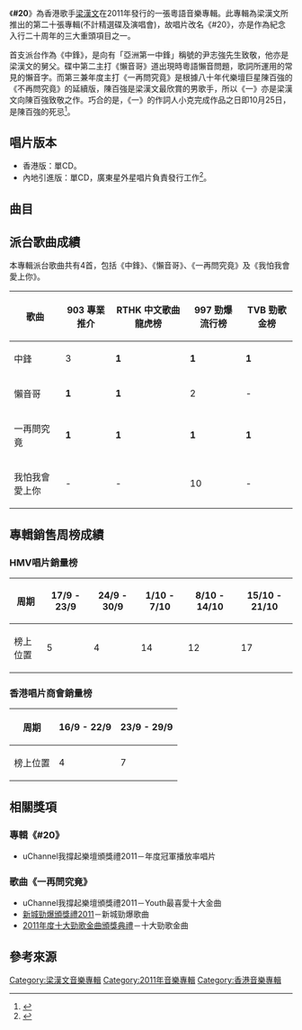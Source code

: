 {{Infobox album
| name       = #20
| type       = [[專輯|專輯]]
| artist     = [[梁漢文|梁漢文]]
| cover      = 20edmond.jpg
| recorded   = 
<!-- 未知參數 | background = green -->
| released   = 2011年9月8日
| genre      = 粵語流行
| label      = [[金牌大風|金牌大風]]
| length     = 
| producer   = 
| reviews    = 
| prev_title = [[Love_&_Peace|Love & Peace]]
| prev_year  = 2009
| next_title = [[E.d.M.O.N.D|E.d.M.O.N.D]]
| next_year  = 2013
}}
《'''#20'''》為香港歌手[[梁漢文|梁漢文]]在2011年發行的一張粵語音樂專輯。此專輯為梁漢文所推出的第二十張專輯(不計精選碟及演唱會)，故唱片改名《#20》，亦是作為紀念入行二十周年的三大重頭項目之一。

首支派台作為《中鋒》，是向有「亞洲第一中鋒」稱號的尹志強先生致敬，他亦是梁漢文的舅父。碟中第二主打《懶音哥》道出現時粵語懶音問題，歌詞所運用的常見的懶音字。而第三兼年度主打《一再問究竟》是根據八十年代樂壇巨星陳百強的《不再問究竟》的延續版，陳百強是梁漢文最欣賞的男歌手，所以《一》亦是梁漢文向陳百強致敬之作。巧合的是，《一》的作詞人小克完成作品之日即10月25日，是陳百強的死忌<ref>{{Cite web |url=http://stacy4life.pixnet.net/blog/post/83211799-3%E5%80%8B-%E4%BB%A4%E6%88%91-%E6%88%90%E7%82%BA-big-man-%E7%9A%84%E4%BA%BA%E3%80%80%E6%A2%81%E6%BC%A2%E6%96%87-face-%E9%80%B1%E5%88%8A-23 |title=3個令我成為Big Man的人 梁漢文《Face週刊》 |accessdate=2016-05-10 |archive-date=2017-03-30 |archive-url=https://web.archive.org/web/20170330022650/http://stacy4life.pixnet.net/blog/post/83211799-3%e5%80%8b-%e4%bb%a4%e6%88%91-%e6%88%90%e7%82%ba-big-man-%e7%9a%84%e4%ba%ba%e3%80%80%e6%a2%81%e6%bc%a2%e6%96%87-face-%e9%80%b1%e5%88%8a-23 |dead-url=no }}</ref>。

== 唱片版本 ==
*香港版：單CD。
*內地引進版：單CD，廣東星外星唱片負責發行工作<ref>{{Cite web |url=https://world.tmall.com/item/14878404732.htm?spm=a312a.7700714.0.0.9A3f87 |title=2011年专辑 梁汉文：#20 CD(內地引進版)》 |accessdate=2016-07-25 |archive-date=2019-02-15 |archive-url=https://web.archive.org/web/20190215043702/https://world.tmall.com/item/14878404732.htm?spm=a312a.7700714.0.0.9A3f87 |dead-url=no }}</ref>。

==曲目==
{{Tracklist
| font_size  = 100%

| title1     = 中鋒
| music1     = 覃嘉健
| lyrics1    = 林夕
| arranger1  = 朱俊傑
| producer1  = 伍樂城
| longnote1  = 向「亞洲第一中鋒」尹志強致敬

| title2     = 懶音哥
| music2     = Eric Kwok
| lyrics2    = 林寶
| arranger2  = Eric Kwok
| producer2  = Eric Kwok

| title3     = 一再問究竟
| music3     = 林健華
| lyrics3    = 小克
| arranger3  = 林健華
| producer3  = 林健華
| longnote3  = 為陳百強《不再問究竟》之延續作

| title4     = 古著
| music4     = Eric Kwok
| lyrics4    = 陳詠謙
| arranger4  = Eric Kwok
| producer4  = Eric Kwok

| title5     = 超等後座
| music5     = 陳哲廬
| lyrics5    = 火火
| arranger5  = Jerald
| producer5  = Jerald

| title6     = 外遇
| music6     = 林健華
| lyrics6    = 小克
| arranger6  = 林健華
| producer6  = 林健華

| title7     = 我怕我會愛上你
| music7     = 梁漢文
| lyrics7    = 林夕
| arranger7  = Johnny Yim
| producer7  = Gray Chan
| longnote7  = 翻唱許志安的同名作

| title8     = 花不會盛開
| music8     = 玉置浩二
| lyrics8    = 甄健強
| arranger8  = Ted Lo
| producer8  = Gray Chan
| longnote8  = 改編玉置浩二的歌曲《苍いバラ》

| title9     = 中鋒<br>(Winning'11 Remix)
| music9     = 覃嘉健
| lyrics9    = 林夕
| arranger9  = 朱俊傑
| producer9  = 伍樂城

| title10    = 懶音哥<br>(Canton Battle Remix)
| music10    = Eric Kwok
| lyrics10   = 林寶
| arranger10 = Eric Kwok
| producer10 = Eric Kwok

| title11    = 一夜年少(國)<br>[與張衛健合唱]
| music11    = 金大洲
| lyrics11   = 林喬
| arranger11 = 高瀚宇
| producer11 = 賴偉鋒
}}

==派台歌曲成績==
本專輯派台歌曲共有4首，包括《中鋒》、《懶音哥》、《一再問究竟》及《我怕我會愛上你》。
{| class="wikitable"
|-
!歌曲||903 專業推介||RTHK 中文歌曲龍虎榜||997 勁爆流行榜||TVB 勁歌金榜
|-
| 中鋒 || 3 || '''1''' || '''1''' || '''1'''
|-
| 懶音哥 || '''1''' || '''1''' || 2 || -
|-
| 一再問究竟 || '''1''' || '''1''' || '''1''' || '''1'''
|-
| 我怕我會愛上你 || - || - || 10 || -
|}

==專輯銷售周榜成績==
===HMV唱片銷量榜===
{|class="wikitable"
!周期!!17/9 - 23/9!!24/9 - 30/9!!1/10 - 7/10!!8/10 - 14/10!!15/10 - 21/10
|-
!榜上位置!!5!!4!!14!!12!!17
|}
===香港唱片商會銷量榜===
{|class="wikitable"
!周期!!16/9 - 22/9!!23/9 - 29/9
|-
!榜上位置!!4!!7
|}

==相關獎項==
=== 專輯《#20》===
*uChannel我撐起樂壇頒獎禮2011－年度冠軍播放率唱片

=== 歌曲《一再問究竟》===
*uChannel我撐起樂壇頒獎禮2011－Youth最喜愛十大金曲
*[[2011年度新城勁爆頒獎禮得獎名單|新城勁爆頒獎禮2011]]－新城勁爆歌曲
*[[2011年度十大勁歌金曲得獎名單|2011年度十大勁歌金曲頒獎典禮]]－十大勁歌金曲

==參考來源==
{{reflist}}


{{梁漢文}}
[[Category:梁漢文音樂專輯|Category:梁漢文音樂專輯]]
[[Category:2011年音樂專輯|Category:2011年音樂專輯]]
[[Category:香港音樂專輯|Category:香港音樂專輯]]